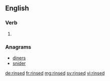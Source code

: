==English==

===Verb===
{{head|en|verb form}}

# {{en-past of|rinse}}

===Anagrams===
* [[diners#English|diners]]
* [[snider#English|snider]]

[[de:rinsed]]
[[fr:rinsed]]
[[mg:rinsed]]
[[sv:rinsed]]
[[vi:rinsed]]